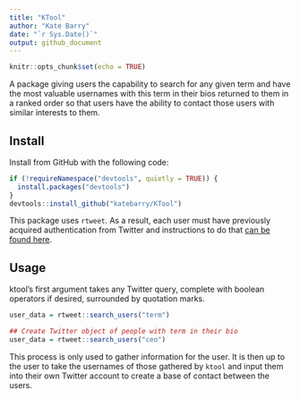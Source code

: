 ```yaml
---
title: "KTool"
author: "Kate Barry"
date: "`r Sys.Date()`"
output: github_document
---
```


```r
knitr::opts_chunk$set(echo = TRUE)
```

A package giving users the capability to search for any given term and have the most valuable usernames with this term in their bios returned to them in a ranked order so that users have the ability to contact those users with similar interests to them.

## Install

Install from GitHub with the following code:

```r
if (!requireNamespace("devtools", quietly = TRUE)) {
  install.packages("devtools")
}
devtools::install_github("katebarry/KTool")
```

This package uses <code>rtweet</code>. As a 
result, each user must have previously acquired authentication from Twitter and 
instructions to do that [can be found here](http://rtweet.info/articles/auth.html).

## Usage

ktool's first argument takes any Twitter query, complete with boolean operators if desired, surrounded by quotation marks.

```r
user_data = rtweet::search_users("term")
```

```r
## Create Twitter object of people with term in their bio
user_data = rtweet::search_users("ceo")
```

This process is only used to gather information for the user. It is then up to the user to take the usernames of those gathered by <code>ktool</code> and input them into their own Twitter account to create a base of contact between the users.
